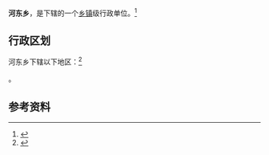 {{中国乡级行政区|62/09/22/200/000}}

'''河东乡'''，是{{PRC admin/fullname|62/09/22/200/000|3}}下辖的一个[[乡镇|乡镇]]级行政单位。<ref>{{PRC admin/ref sgc|{{PRC admin/parent|62/09/22/200/000}}}}</ref>

== 行政区划 ==

河东乡下辖以下地区：<ref>{{PRC admin/ref sgc|62/09/22/200/000}}</ref>

{{PRC admin/children|62/09/22/200/000}}。

== 参考资料 ==

{{reflist}}

{{行政区划小作品}}
{{PRC admin/navcat|62/09/22/200/000}}